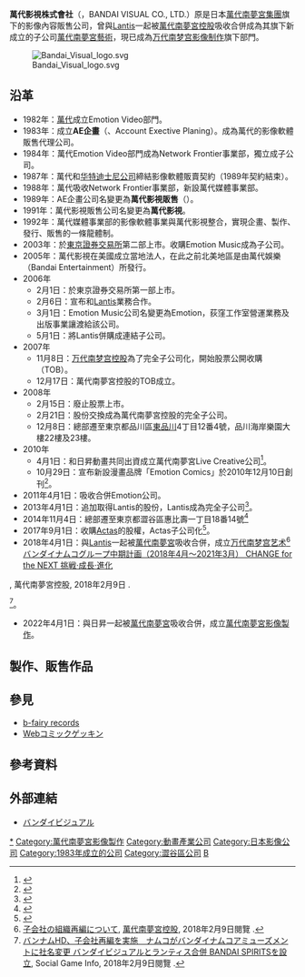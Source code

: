 '''萬代影視株式會社'''（{{lang|ja|バンダイビジュアル株式会社}}，BANDAI VISUAL CO., LTD.）原是日本[[萬代南夢宮集團|萬代南夢宮集團]]旗下的影像內容販售公司，曾與[[Lantis|Lantis]]一起被[[萬代南夢宮控股|萬代南夢宮控股]]吸收合併成為其旗下新成立的子公司[[萬代南夢宮藝術|萬代南夢宮藝術]]，現已成為[[万代南梦宫影像制作|万代南梦宫影像制作]]旗下部門。

[[File:Bandai_Visual_logo.svg|thumb]]

== 沿革 ==
* 1982年：[[萬代|萬代]]成立Emotion Video部門。
* 1983年：成立'''AE企畫'''（{{lang|ja|AE企画}}、Account Exective Planing）。成為萬代的影像軟體販售代理公司。
* 1984年：萬代Emotion Video部門成為Network Frontier事業部，獨立成子公司。
* 1987年：萬代和[[华特迪士尼公司|华特迪士尼公司]]締結影像軟體販賣契約（1989年契約結束）。
* 1988年：萬代吸收Network Frontier事業部，新設萬代媒體事業部。
* 1989年：AE企畫公司名變更為'''萬代影視販售'''（{{lang|ja|バンダイビジュアル販売}}）。
* 1991年：萬代影視販售公司名變更為'''萬代影視'''。
* 1992年：萬代媒體事業部的影像軟體事業與萬代影視整合，實現企畫、製作、發行、販售的一條龍體制。
* 2003年：於[[東京證券交易所|東京證券交易所]]第二部上市。收購Emotion Music成為子公司。
* 2005年：萬代影視在美國成立當地法人，在此之前北美地區是由萬代娛樂（Bandai Entertainment）所發行。
* 2006年
**2月1日：於東京證券交易所第一部上市。
**2月6日：宣布和[[Lantis|Lantis]]業務合作。
**3月1日：Emotion Music公司名變更為Emotion，荻窪工作室營運業務及出版事業讓渡給該公司。
**5月1日：將Lantis併購成連結子公司。
* 2007年
**11月8日：[[万代南梦宫控股|万代南梦宫控股]]為了完全子公司化，開始股票公開收購（TOB）。
**12月17日：萬代南夢宮控股的TOB成立。
* 2008年
**2月15日：廢止股票上市。
**2月21日：股份交換成為萬代南夢宮控股的完全子公司。
**12月8日：總部遷至東京都品川區[[東品川|東品川]]4丁目12番4號，品川海岸樂園大樓22樓及23樓。
* 2010年
** 4月1日：和日昇動畫共同出資成立萬代南夢宮Live Creative公司<ref>{{Cite web|url=http://www.animeanime.biz/archives/2947|title=バンダイナムコグループ　ライブ事業進出　4月に新会社|work=アニメ！アニメ！ビズ|date=2010-02-03|accessdate=2014-01-31}}</ref>。
**10月29日：宣布新設漫畫品牌「Emotion Comics」於2010年12月10日創刊<ref>{{Cite web|url=http://www.news2u.net/releases/77240|title=新コミックスレーベル「エモーションコミックス」創刊12月10日より毎月4アイテムを刊行第1弾は「マジンカイザーSKLヴァーサス」「CANAANスフィル」「英雄伝説　空の軌跡」「リリィ・トゥリガー」の４タイトル｜株式会社角川グループパブリッシングのニュースリリース|accessdate=2012-10-26}}</ref>。
* 2011年4月1日：吸收合併Emotion公司。
* 2013年4月1日：追加取得Lantis的股份，Lantis成為完全子公司<ref>{{Cite web|format=PDF|url=http://www.bandaivisual.co.jp/ir/pdf/pr130614koukoku.pdf|title=第30期 決算公告|publisher=バンダイビジュアル|date=2013-06-14|accessdate=2014-01-31}}{{dead link|date=十月 2017 |bot=InternetArchiveBot }}</ref>。
* 2014年11月4日：總部遷至東京都澀谷區惠比壽一丁目18番14號<ref>{{Cite web |url= https://www.bandaivisual.co.jp/ir/history/|title= 企業情報 沿革|publisher= バンダイビジュアル|accessdate= 2014-11-15}}</ref>
* 2017年9月1日：收購[[Actas|Actas]]的股權，Actas子公司化<ref>{{Cite web|url=http://nlab.itmedia.co.jp/nl/articles/1709/04/news049.html|title=バンダイビジュアル、ガルパン制作のアニメ制作会社「アクタス」を買収 アクタスの企画力で優良IPの創出目指す|publisher={{lang|ja|ねとらぼ}}|accessdate=2017-09-04|language=ja}}</ref>。
* 2018年4月1日：與[[Lantis|Lantis]]一起被[[萬代南夢宮控股|萬代南夢宮]]吸收合併，成立[[万代南梦宫艺术|万代南梦宫艺术]]<ref>[http://www.bandainamco.co.jp/cgi-bin/releases/index.cgi/file/view/6083?entry_id=5501 子会社の組織再編について], [[萬代南夢宮控股|萬代南夢宮控股]], 2018年2月9日閱覽 {{ja icon}}.</ref><ref>[http://www.bandainamco.co.jp/cgi-bin/releases/index.cgi/file/view/6081?entry_id=5499 バンダイナムコグループ中期計画（2018年4月～2021年3月） CHANGE for the NEXT 挑戦·成長·進化]
, 萬代南夢宮控股,  2018年2月9日 {{ja icon}}.</ref><ref>[http://gamebiz.jp/?p=203770 バンナムHD、子会社再編を実施　ナムコがバンダイナムコアミューズメントに社名変更 バンダイビジュアルとランティス合併 BANDAI SPIRITSを設立], Social Game Info, 2018年2月9日閱覽 {{ja icon}}.</ref>。
* 2022年4月1日：與日昇一起被[[萬代南夢宮控股|萬代南夢宮]]吸收合併，成立[[萬代南夢宮影像製作|萬代南夢宮影像製作]]。

== 製作、販售作品 ==

== 參見 ==
* [[b-fairy_records|b-fairy records]]
* [[Webコミックゲッキン|Webコミックゲッキン]]

== 參考資料 ==

{{Reflist}}

== 外部連結 ==
* [http://www.bandaivisual.co.jp/ バンダイビジュアル] {{Wayback|url=http://www.bandaivisual.co.jp/ |date=20180129073221 }}

{{萬代南夢宮}}
{{日本十大唱片公司}}

{{DEFAULTSORT:Bandai Visual}}
[[Category:萬代影視|*]]
[[Category:萬代南夢宮影像製作|Category:萬代南夢宮影像製作]]
[[Category:動畫產業公司|Category:動畫產業公司]]
[[Category:日本影像公司|Category:日本影像公司]]
[[Category:1983年成立的公司|Category:1983年成立的公司]]
[[Category:澀谷區公司|Category:澀谷區公司]]
[[Category:日本電影發行公司|B]]